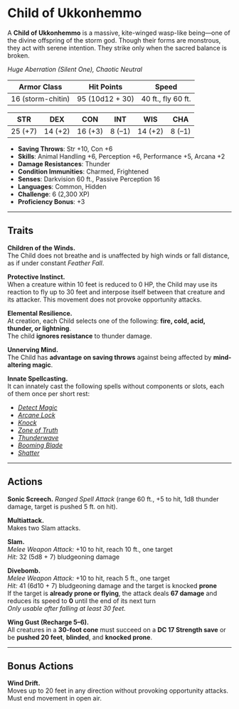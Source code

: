 # Child of Ukkonhemmo

<BlendedImage
  src='/library/images/ChildOfUkkonHemmo.webp'
  alt='Child of Ukkonhemmo'
/>

A **Child of Ukkonhemmo** is a massive, kite-winged wasp-like being—one of the divine offspring of the storm god. Though their forms are monstrous, they act with serene intention. They strike only when the sacred balance is broken.

_Huge Aberration (Silent One), Chaotic Neutral_

| **Armor Class**   | **Hit Points**  | **Speed**          |
| ----------------- | --------------- | ------------------ |
| 16 (storm-chitin) | 95 (10d12 + 30) | 40 ft., fly 60 ft. |

| **STR** | **DEX** | **CON** | **INT** | **WIS** | **CHA** |
| ------- | ------- | ------- | ------- | ------- | ------- |
| 25 (+7) | 14 (+2) | 16 (+3) | 8 (–1)  | 14 (+2) | 8 (–1)  |

- **Saving Throws**: Str +10, Con +6
- **Skills**: Animal Handling +6, Perception +6, Performance +5, Arcana +2
- **Damage Resistances**: Thunder
- **Condition Immunities**: Charmed, Frightened
- **Senses**: Darkvision 60 ft., Passive Perception 16
- **Languages**: Common, Hidden
- **Challenge**: 6 (2,300 XP)
- **Proficiency Bonus**: +3

---

## Traits

**Children of the Winds.**  
The Child does not breathe and is unaffected by high winds or fall distance, as if under constant _Feather Fall_.

**Protective Instinct.**  
When a creature within 10 feet is reduced to 0 HP, the Child may use its reaction to fly up to 30 feet and interpose itself between that creature and its attacker. This movement does not provoke opportunity attacks.

**Elemental Resilience.**  
At creation, each Child selects one of the following: **fire, cold, acid, thunder, or lightning**.  
The child **ignores resistance** to thunder damage.

**Unnerving Mind.**  
The Child has **advantage on saving throws** against being affected by **mind-altering magic**.

**Innate Spellcasting.**  
It can innately cast the following spells without components or slots, each of them once per short rest:

- [_Detect Magic_](https://dnd5e.wikidot.com/spell:detect-magic)
- [_Arcane Lock_](https://dnd5e.wikidot.com/spell:arcane-lock)
- [_Knock_](https://dnd5e.wikidot.com/spell:knock)
- [_Zone of Truth_](https://dnd5e.wikidot.com/spell:zone-of-truth)
- [_Thunderwave_](https://dnd5e.wikidot.com/spell:thunderwave)
- [_Booming Blade_](https://dnd5e.wikidot.com/spell:booming-blade)
- [_Shatter_](https://dnd5e.wikidot.com/spell:shatter)

---

## Actions

**Sonic Screech.** _Ranged Spell Attack_ (range 60 ft., +5 to hit, 1d8 thunder damage, target is pushed 5 ft. on hit).

**Multiattack.**  
Makes two Slam attacks.

**Slam.**  
_Melee Weapon Attack:_ +10 to hit, reach 10 ft., one target  
_Hit:_ 32 (5d8 + 7) bludgeoning damage

**Divebomb.**  
_Melee Weapon Attack:_ +10 to hit, reach 5 ft., one target  
_Hit:_ 41 (6d10 + 7) bludgeoning damage and the target is knocked **prone**  
If the target is **already prone or flying**, the attack deals **67 damage** and reduces its speed to **0** until the end of its next turn  
_Only usable after falling at least 30 feet._

**Wing Gust (Recharge 5–6).**  
All creatures in a **30-foot cone** must succeed on a **DC 17 Strength save** or be **pushed 20 feet**, **blinded**, and **knocked prone**.

---

## Bonus Actions

**Wind Drift.**  
Moves up to 20 feet in any direction without provoking opportunity attacks. Must end movement in open air.
